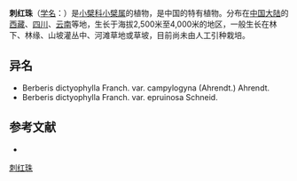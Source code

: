 {{Speciesbox
| name = 刺红珠
| status = 
| status_system = 
| image = Berberis dictyophylla.jpg
| genus = Berberis
| species = dictyophylla
| authority = Franch.
| subdivision_ranks =[[变种|变种]]
| subdivision =
* 刺红珠 ''B. d.'' var. ''dictyophylla''
* [[无粉刺红珠|无粉刺红珠]] ''B. d.'' var. ''epruinosa''
}}

'''刺红珠'''（[[学名|学名]]：{{lang|la|''Berberis dictyophylla''}}）是[[小檗科|小檗科]][[小檗属|小檗属]]的植物，是中国的特有植物。分布在[[中国大陆|中国大陆]]的[[西藏|西藏]]、[[四川|四川]]、[[云南|云南]]等地，生长于海拔2,500米至4,000米的地区，一般生长在林下、林缘、山坡灌丛中、河滩草地或草坡，目前尚未由人工引种栽培。

== 异名 ==
* Berberis dictyophylla Franch. var. campylogyna (Ahrendt.) Ahrendt.
* Berberis dictyophylla Franch. var. epruinosa Schneid.

== 参考文献 ==
<div class="references-small">
* {{cite web| url =http://www.bioinfo.cn/db05/KmzwSpecies.php?action=view&id=2188| title =刺红珠（原变种）| work =《中国高等植物数据库全库》| publisher =中国科学院微生物研究所| author =昆明植物研究所| accessdate =2009-02-23| deadurl =yes| archiveurl =https://web.archive.org/web/20160305051458/http://www.bioinfo.cn/db05/KmzwSpecies.php?action=view&id=2188| archivedate =2016-03-05}}
</div>
{{Taxonbar|from=Q1978873}}

[[Category:小檗属|刺红珠]]


{{植物小作品}}